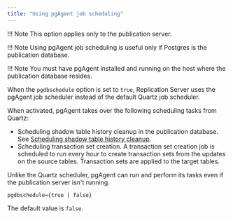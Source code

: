 ```yaml
---
title: "Using pgAgent job scheduling"
---
```


<div id="using_pgagent_job_scheduling" class="registered_link"></div>

!!! Note
    This option applies only to the publication server.

!!! Note
    Using pgAgent job scheduling is useful only if Postgres is the publication database.

!!! Note
    You must have pgAgent installed and running on the host where the publication database resides.

When the `pgdbschedule` option is set to `true`, Replication Server uses the pgAgent job scheduler instead of the default Quartz job scheduler.

When activated, pgAgent takes over the following scheduling tasks from Quartz:

-   Scheduling shadow table history cleanup in the publication database. See [Scheduling shadow table history cleanup](../../../07_common_operations/05_managing_history/#schedule_shadow_table_history_cleanup).
-   Scheduling transaction set creation. A transaction set creation job is scheduled to run every hour to create transaction sets from the updates on the source tables. Transaction sets are applied to the target tables.

Unlike the Quartz scheduler, pgAgent can run and perform its tasks even if the publication server isn't running.

`pgdbschedule={true | false}`

The default value is `false`.

